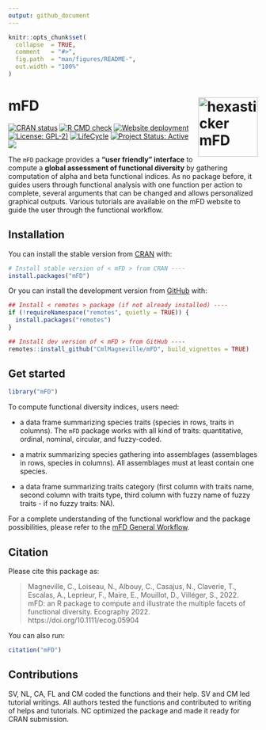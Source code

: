 ```yaml
---
output: github_document
---
```


```r
knitr::opts_chunk$set(
  collapse  = TRUE,
  comment   = "#>",
  fig.path  = "man/figures/README-",
  out.width = "100%"
)
```



mFD <img src="man/figures/hexasticker_mFD.png" height="120" align="right" alt = "hexasticker mFD"/>
=========================================================



<!-- badges: start -->
[![CRAN status](https://www.r-pkg.org/badges/version/mFD)](https://CRAN.R-project.org/package=mFD/)
[![R CMD check](https://github.com/CmlMagneville/mFD/actions/workflows/R-CMD-check.yaml/badge.svg)](https://github.com/CmlMagneville/mFD/actions/workflows/R-CMD-check.yaml)
[![Website deployment](https://github.com/CmlMagneville/mFD/actions/workflows/pkgdown.yaml/badge.svg)](https://github.com/CmlMagneville/mFD/actions/workflows/pkgdown.yaml)
[![License: GPL-2)](https://img.shields.io/badge/License-GPL%202-blue.svg)](https://choosealicense.com/licenses/gpl-2.0/)
[![LifeCycle](man/figures/lifecycle/lifecycle-stable.svg)](https://lifecycle.r-lib.org/articles/stages.html#stable)
[![Project Status: Active](https://www.repostatus.org/badges/latest/active.svg)](https://www.repostatus.org/#active)
[![](http://cranlogs.r-pkg.org/badges/grand-total/mFD?color=blue)](https://cran.r-project.org/package=mFD)
<!-- badges: end -->



The `mFD` package provides a **"user friendly" interface** to compute a 
**global assessment of functional diversity** by gathering computation of alpha 
and beta functional indices. As no package before, it guides users through 
functional analysis with one function per action to complete, several arguments 
that can be changed and allows personalized graphical outputs. Various tutorials 
are available on the mFD website to guide the user through the functional 
workflow.


## Installation

You can install the stable version from [CRAN](https://cran.r-project.org/) with:

```r
# Install stable version of < mFD > from CRAN ----
install.packages("mFD")
```

Or you can install the development version from [GitHub](https://github.com/) with:

```r
## Install < remotes > package (if not already installed) ----
if (!requireNamespace("remotes", quietly = TRUE)) {
  install.packages("remotes")
}

## Install dev version of < mFD > from GitHub ----
remotes::install_github("CmlMagneville/mFD", build_vignettes = TRUE)
```


## Get started

```r
library("mFD")
```

To compute functional diversity indices, users need:

- a data frame summarizing species traits (species in rows, traits in columns). 
The `mFD` package works with all kind of traits: quantitative, ordinal, nominal, 
circular, and fuzzy-coded.

- a matrix summarizing species gathering into assemblages (assemblages in rows, 
species in columns). All assemblages must at least contain one species.

- a data frame summarizing traits category (first column with traits name, 
second column with traits type, third column with fuzzy name of fuzzy traits - 
if no fuzzy traits: NA).

For a complete understanding of the functional workflow and the package 
possibilities, please refer to the 
[mFD General Workflow](https://cmlmagneville.github.io/mFD/articles/mFD_general_workflow.html).


## Citation

Please cite this package as:

> Magneville, C., Loiseau, N., Albouy, C., Casajus, N., Claverie, T., Escalas, A., Leprieur, F., Maire, E., Mouillot, D., Villéger, S., 2022. mFD: an R package to compute and illustrate the multiple facets of functional diversity. Ecography 2022. https://doi.org/10.1111/ecog.05904

You can also run:

```r
citation("mFD")
```


## Contributions

SV, NL, CA, FL and CM coded the functions and their help.
SV and CM led tutorial writings. All authors tested the functions
and contributed to writing of helps and tutorials.
NC optimized the package and made it ready for CRAN submission. 
